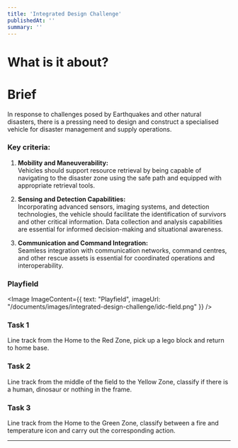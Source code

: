 ```yaml
---
title: 'Integrated Design Challenge'
publishedAt: ''
summary: ''
---
```

# What is it about?

# Brief
In response to challenges posed by Earthquakes and other 
natural disasters, there is a pressing need to design and 
construct a specialised vehicle for disaster management and 
supply operations. 

### Key criteria:
1. **Mobility and Maneuverability:** \
Vehicles should support resource retrieval by being capable of 
navigating to the disaster zone using the safe path and equipped 
with appropriate retrieval tools.

1. **Sensing and Detection Capabilities:** \
Incorporating advanced sensors, imaging systems, 
and detection technologies, the vehicle should facilitate the 
identification of survivors and other critical information. 
Data collection and analysis capabilities are 
essential for informed decision-making and situational awareness.

1. **Communication and Command Integration:** \
Seamless integration with communication networks, command centres, 
and other rescue assets is essential for coordinated operations 
and interoperability. 

### Playfield
<Image ImageContent={{
    text: "Playfield",
    imageUrl: "/documents/images/integrated-design-challenge/idc-field.png"
}} />

### Task 1
Line track from the Home to the Red Zone, pick up a lego block and return to home base. 
### Task 2
Line track from the middle of the field to the Yellow Zone, classify if there is a human, dinosaur or nothing in the frame.
### Task 3
Line track from the Home to the Green Zone, classify between a fire and temperature icon and carry out the corresponding action.

---


